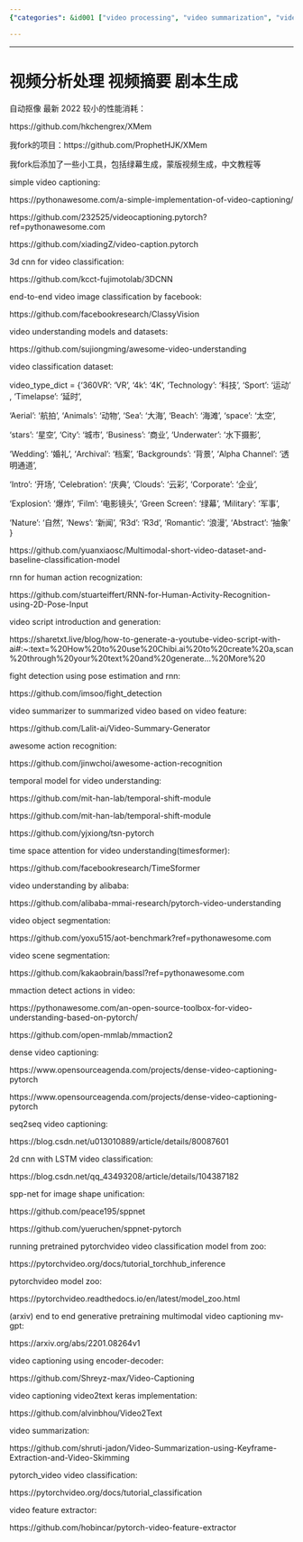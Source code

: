 ```yaml
---
{"categories": &id001 ["video processing", "video summarization", "video understanding"], "category": "Video Analysis", "date": "2022-05-24 13:32:27", "description": "This article focuses on video analysis using popular frameworks PyTorch and Keras. It offers a range of resources to perform tasks such as classification and summarization, along with access to a pretrained model zoo for further customization. Additionally, it provides a link to a helpful video feature extractor tool.", "tags": *id001, "title": "视频分析处理 剧本生成"}

---
```


------

# 视频分析处理 视频摘要 剧本生成

自动抠像 最新 2022 较小的性能消耗：

https://github.com/hkchengrex/XMem

我fork的项目：https://github.com/ProphetHJK/XMem

我fork后添加了一些小工具，包括绿幕生成，蒙版视频生成，中文教程等

simple video captioning:

https://pythonawesome.com/a-simple-implementation-of-video-captioning/

https://github.com/232525/videocaptioning.pytorch?ref=pythonawesome.com

https://github.com/xiadingZ/video-caption.pytorch

3d cnn for video classification:

https://github.com/kcct-fujimotolab/3DCNN

end-to-end video image classification by facebook:

https://github.com/facebookresearch/ClassyVision

video understanding models and datasets:

https://github.com/sujiongming/awesome-video-understanding

video classification dataset:

​video_type_dict​ ​=​ {​'360VR'​: ​'VR'​, ​'4k'​: ​'4K'​, ​'Technology'​: ​'科技'​, ​'Sport'​: ​'运动'​, ​'Timelapse'​: ​'延时'​,

​'Aerial'​: ​'航拍'​, ​'Animals'​: ​'动物'​, ​'Sea'​: ​'大海'​, ​'Beach'​: ​'海滩'​, ​'space'​: ​'太空'​,

​'stars'​: ​'星空'​, ​'City'​: ​'城市'​, ​'Business'​: ​'商业'​, ​'Underwater'​: ​'水下摄影'​,

​'Wedding'​: ​'婚礼'​, ​'Archival'​: ​'档案'​, ​'Backgrounds'​: ​'背景'​, ​'Alpha Channel'​: ​'透明通道'​,

​'Intro'​: ​'开场'​, ​'Celebration'​: ​'庆典'​, ​'Clouds'​: ​'云彩'​, ​'Corporate'​: ​'企业'​,

​'Explosion'​: ​'爆炸'​, ​'Film'​: ​'电影镜头'​, ​'Green Screen'​: ​'绿幕'​, ​'Military'​: ​'军事'​,

​'Nature'​: ​'自然'​, ​'News'​: ​'新闻'​, ​'R3d'​: ​'R3d'​, ​'Romantic'​: ​'浪漫'​, ​'Abstract'​: ​'抽象'​}

https://github.com/yuanxiaosc/Multimodal-short-video-dataset-and-baseline-classification-model

rnn for human action recognization:

https://github.com/stuarteiffert/RNN-for-Human-Activity-Recognition-using-2D-Pose-Input

video script introduction and generation:

https://sharetxt.live/blog/how-to-generate-a-youtube-video-script-with-ai#:~:text=%20How%20to%20use%20Chibi.ai%20to%20create%20a,scan%20through%20your%20text%20and%20generate...%20More%20

fight detection using pose estimation and rnn:

https://github.com/imsoo/fight_detection

video summarizer to summarized video based on video feature:

https://github.com/Lalit-ai/Video-Summary-Generator

awesome action recognition:

https://github.com/jinwchoi/awesome-action-recognition

temporal model for video understanding:

https://github.com/mit-han-lab/temporal-shift-module

https://github.com/mit-han-lab/temporal-shift-module

https://github.com/yjxiong/tsn-pytorch

time space attention for video understanding(timesformer):

https://github.com/facebookresearch/TimeSformer

video understanding by alibaba:

https://github.com/alibaba-mmai-research/pytorch-video-understanding

video object segmentation:

https://github.com/yoxu515/aot-benchmark?ref=pythonawesome.com

video scene segmentation:

https://github.com/kakaobrain/bassl?ref=pythonawesome.com

mmaction detect actions in video:

https://pythonawesome.com/an-open-source-toolbox-for-video-understanding-based-on-pytorch/

https://github.com/open-mmlab/mmaction2

dense video captioning:

https://www.opensourceagenda.com/projects/dense-video-captioning-pytorch

https://www.opensourceagenda.com/projects/dense-video-captioning-pytorch

seq2seq video captioning:

https://blog.csdn.net/u013010889/article/details/80087601

2d cnn with LSTM video classification:

https://blog.csdn.net/qq_43493208/article/details/104387182

spp-net for image shape unification:

https://github.com/peace195/sppnet

https://github.com/yueruchen/sppnet-pytorch

running pretrained pytorchvideo video classification model from zoo:

https://pytorchvideo.org/docs/tutorial_torchhub_inference

pytorchvideo model zoo:

https://pytorchvideo.readthedocs.io/en/latest/model_zoo.html

(arxiv) end to end generative pretraining multimodal video captioning mv-gpt:

https://arxiv.org/abs/2201.08264v1

video captioning using encoder-decoder:

https://github.com/Shreyz-max/Video-Captioning

video captioning video2text keras implementation:

https://github.com/alvinbhou/Video2Text

video summarization:

https://github.com/shruti-jadon/Video-Summarization-using-Keyframe-Extraction-and-Video-Skimming

pytorch_video video classification:

https://pytorchvideo.org/docs/tutorial_classification

video feature extractor:

https://github.com/hobincar/pytorch-video-feature-extractor

